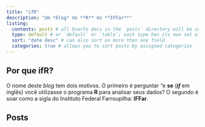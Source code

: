 ---
title: "ifR"
description: "Um *blog* de **R** do **IFFar**"
listing: 
  contents: posts # all Quarto docs in the `posts` directory will be included on your listing page
  type: default # or `default` or `table`; each type has its own set of yaml options to include
  sort: "date desc" # can also sort on more than one field
  categories: true # allows you to sort posts by assigned categories 
---

## Por que ifR?

O nome deste *blog* tem dois motivos. O primeiro é perguntar "e **se** (***if*** em inglês) você utilizasse o programa **R** para analisar seus dados? O segundo é soar como a sigla do Instituto Federal Farroupilha: **IFFar**.

## Posts
